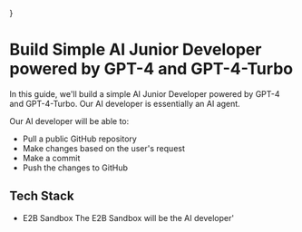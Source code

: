 

}

# Build Simple AI Junior Developer powered by GPT-4 and GPT-4-Turbo

In this guide, we'll build a simple AI Junior Developer powered by GPT-4 and GPT-4-Turbo. Our AI developer is essentially an AI agent.

Our AI developer will be able to:
- Pull a public GitHub repository
- Make changes based on the user's request
- Make a commit
- Push the changes to GitHub

## Tech Stack
- E2B Sandbox
The E2B Sandbox will be the AI developer'

